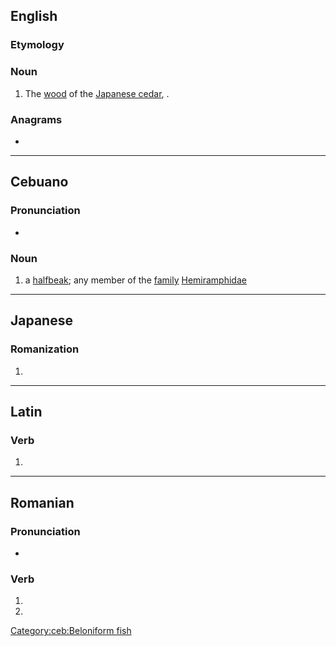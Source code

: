 {{also|-sugi|súgi}}
==English==

===Etymology===
{{etyl|ja|en}} {{m|ja|すぎ}}

===Noun===
{{en-noun|-}}

# The [[wood]] of the [[Japanese cedar]], {{taxlink|Cryptomeria japonica|species|ver=180127}}.

===Anagrams===
* {{anagrams|en|a=gisu|GUIs|IUGS}}

----

==Cebuano==

===Pronunciation===
* {{hyphenation|su|gi|lang=ceb}}

===Noun===
{{head|ceb|noun}}

# a [[halfbeak]]; any member of the [[family]] [[Hemiramphidae]]

[[Category:ceb:Beloniform fish]]

----

==Japanese==

===Romanization===
{{ja-romaji}}

# {{ja-romanization of|すぎ}}

----

==Latin==

===Verb===
{{la-verb-form|sūgī}}

# {{inflection of|sūgō||pres|pasv|inf|lang=la}}

----

==Romanian==

===Pronunciation===
* {{IPA|[sud͡ʒʲ]|lang=ro}}

===Verb===
{{head|ro|verb form}}

# {{verb form of|ro|suge||2s|pres|ind}}
# {{verb form of|ro|suge||2s|pres|sub}}